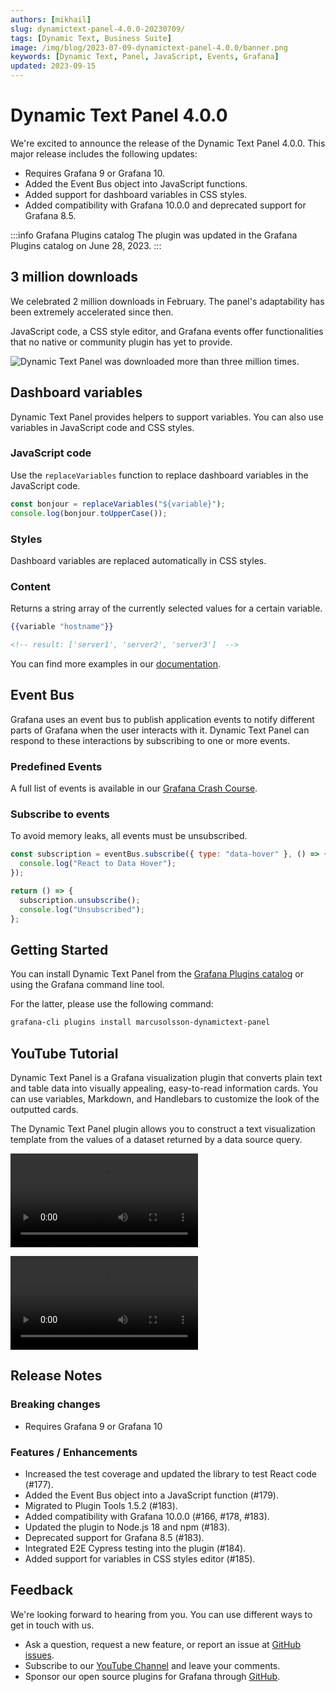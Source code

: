 ```yaml
---
authors: [mikhail]
slug: dynamictext-panel-4.0.0-20230709/
tags: [Dynamic Text, Business Suite]
image: /img/blog/2023-07-09-dynamictext-panel-4.0.0/banner.png
keywords: [Dynamic Text, Panel, JavaScript, Events, Grafana]
updated: 2023-09-15
---
```



# Dynamic Text Panel 4.0.0

We're excited to announce the release of the Dynamic Text Panel 4.0.0. This major release includes the following updates:

- Requires Grafana 9 or Grafana 10.
- Added the Event Bus object into JavaScript functions.
- Added support for dashboard variables in CSS styles.
- Added compatibility with Grafana 10.0.0 and deprecated support for Grafana 8.5.

:::info Grafana Plugins catalog
The plugin was updated in the Grafana Plugins catalog on June 28, 2023.
:::

## 3 million downloads

We celebrated 2 million downloads in February. The panel's adaptability has been extremely accelerated since then.

JavaScript code, a CSS style editor, and Grafana events offer functionalities that no native or community plugin has yet to provide.

<Image
  title="Dynamic Text Panel was downloaded more than three million times."
  src="/img/blog/2023-07-09-dynamictext-panel-4.0.0/downloads.png"
/>

## Dashboard variables

Dynamic Text Panel provides helpers to support variables. You can also use variables in JavaScript code and CSS styles.

### JavaScript code

Use the `replaceVariables` function to replace dashboard variables in the JavaScript code.

```js
const bonjour = replaceVariables("${variable}");
console.log(bonjour.toUpperCase());
```

### Styles

Dashboard variables are replaced automatically in CSS styles.

### Content

Returns a string array of the currently selected values for a certain variable.

```handlebars
{{variable "hostname"}}

<!-- result: ['server1', 'server2', 'server3']  -->
```

You can find more examples in our [documentation](/plugins/volkovlabs-dynamictext-panel/variables/).

## Event Bus

Grafana uses an event bus to publish application events to notify different parts of Grafana when the user interacts with it. Dynamic Text Panel can respond to these interactions by subscribing to one or more events.

### Predefined Events

A full list of events is available in our [Grafana Crash Course](/grafana/developer/eventbus).

### Subscribe to events

To avoid memory leaks, all events must be unsubscribed.

```js
const subscription = eventBus.subscribe({ type: "data-hover" }, () => {
  console.log("React to Data Hover");
});

return () => {
  subscription.unsubscribe();
  console.log("Unsubscribed");
};
```

## Getting Started

You can install Dynamic Text Panel from the [Grafana Plugins catalog](https://grafana.com/grafana/plugins/marcusolsson-dynamictext-panel/) or using the Grafana command line tool.

For the latter, please use the following command:

```bash
grafana-cli plugins install marcusolsson-dynamictext-panel
```

## YouTube Tutorial

Dynamic Text Panel is a Grafana visualization plugin that converts plain text and table data into visually appealing, easy-to-read information cards. You can use variables, Markdown, and Handlebars to customize the look of the outputted cards.

The Dynamic Text Panel plugin allows you to construct a text visualization template from the values of a dataset returned by a data source query.

<Video
  src="https://www.youtube.com/embed/MpNZ4Yl-p0U"
  title="Markdown, HTML, and Handlebars for transforming data visualizations."
/>

<Video
  src="https://www.youtube.com/embed/lJqk5Gobec4"
  title="JavaScript code in Dynamic Text Panel."
/>

## Release Notes

### Breaking changes

- Requires Grafana 9 or Grafana 10

### Features / Enhancements

- Increased the test coverage and updated the library to test React code (#177).
- Added the Event Bus object into a JavaScript function (#179).
- Migrated to Plugin Tools 1.5.2 (#183).
- Added compatibility with Grafana 10.0.0 (#166, #178, #183).
- Updated the plugin to Node.js 18 and npm (#183).
- Deprecated support for Grafana 8.5 (#183).
- Integrated E2E Cypress testing into the plugin (#184).
- Added support for variables in CSS styles editor (#185).

## Feedback

We're looking forward to hearing from you. You can use different ways to get in touch with us.

- Ask a question, request a new feature, or report an issue at [GitHub issues](https://github.com/volkovlabs/volkovlabs-dynamictext-panel/issues).
- Subscribe to our [YouTube Channel](https://www.youtube.com/@volkovlabs) and leave your comments.
- Sponsor our open source plugins for Grafana through [GitHub](https://github.com/sponsors/VolkovLabs).
